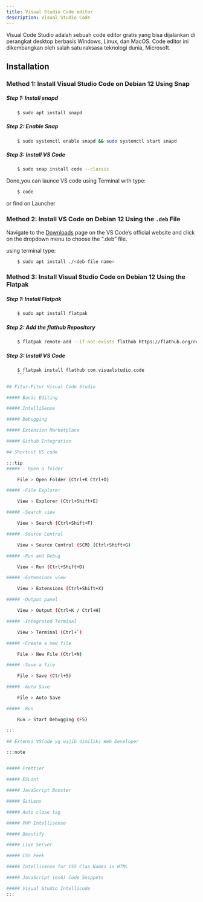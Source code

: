 ```yaml
---
title: Visual Studio Code editor
description: Visual Studio Code
---
```


Visual Code Studio adalah sebuah code editor gratis yang bisa dijalankan di perangkat desktop berbasis Windows, Linux, dan MacOS. Code editor ini dikembangkan oleh salah satu raksasa teknologi dunia, Microsoft.

## Installation

### Method 1: Install Visual Studio Code on Debian 12 Using Snap

##### Step 1: Install snapd

```sh
    $ sudo apt install snapd
```

##### Step 2: Enable Snap

```sh
    $ sudo systemctl enable snapd && sudo systemctl start snapd
```

##### Step 3: Install VS Code

```sh
    $ sudo snap install code --classic
```

Done,you can launce VS code using Terminal with type:

```sh
    $ code
```


or find on Launcher

### Method 2: Install VS Code on Debian 12 Using the ```.deb``` File

Navigate to the [Downloads](https://code.visualstudio.com/download) page on the VS Code’s official website and click on the dropdown menu to choose the “.deb” file.

using terminal type:

```sh
    $ sudo apt install ./<deb file name>
```

### Method 3: Install Visual Studio Code on Debian 12 Using the Flatpak

##### Step 1: Install Flatpak

```sh
    $ sudo apt install flatpak
```

##### Step 2: Add the flathub Repository

```sh
    $ flatpak remote-add --if-not-exists flathub https://flathub.org/repo/flathub.flatpakrepo
```

##### Step 3: Install VS Code

```sh
    $ flatpak install flathub com.visualstudio.code
    ```

## Fitur-Fitur Visual Code Studio

##### Basic Editing

##### IntelliSense

##### Debugging

##### Extension Marketplace

##### Github Integration

## Shortcut VS code

:::tip
##### - Open a folder

    File > Open Folder (Ctrl+K Ctrl+O)

##### -File Explorer

    View > Explorer (Ctrl+Shift+E)

##### -Search view

    View > Search (Ctrl+Shift+F)

##### -Source Control

    View > Source Control (SCM) (Ctrl+Shift+G)

##### -Run and Debug

    View > Run (Ctrl+Shift+D)

##### -Extensions view

    View > Extensions (Ctrl+Shift+X)

##### -Output panel

    View > Output (Ctrl+K / Ctrl+H)

##### -Integrated Terminal

    View > Terminal (Ctrl+`)

##### -Create a new file

    File > New File (Ctrl+N)

##### -Save a file

    File > Save (Ctrl+S)

##### -Auto Save

    File > Auto Save

##### -Run

    Run > Start Debugging (F5)

:::

## Extensi VSCode yg wajib dimiliki Web Developer

:::note


##### Prettier

##### ESLint

##### JavaScript Booster

##### GitLens

##### Auto close tag

##### PHP Intellisense

##### Beautify

##### Live Server

##### CSS Peek

##### Intellisense for CSS Clas Names in HTML

##### JavaScript (es6) Code Snippets

##### Visual Studio Intellicode
:::